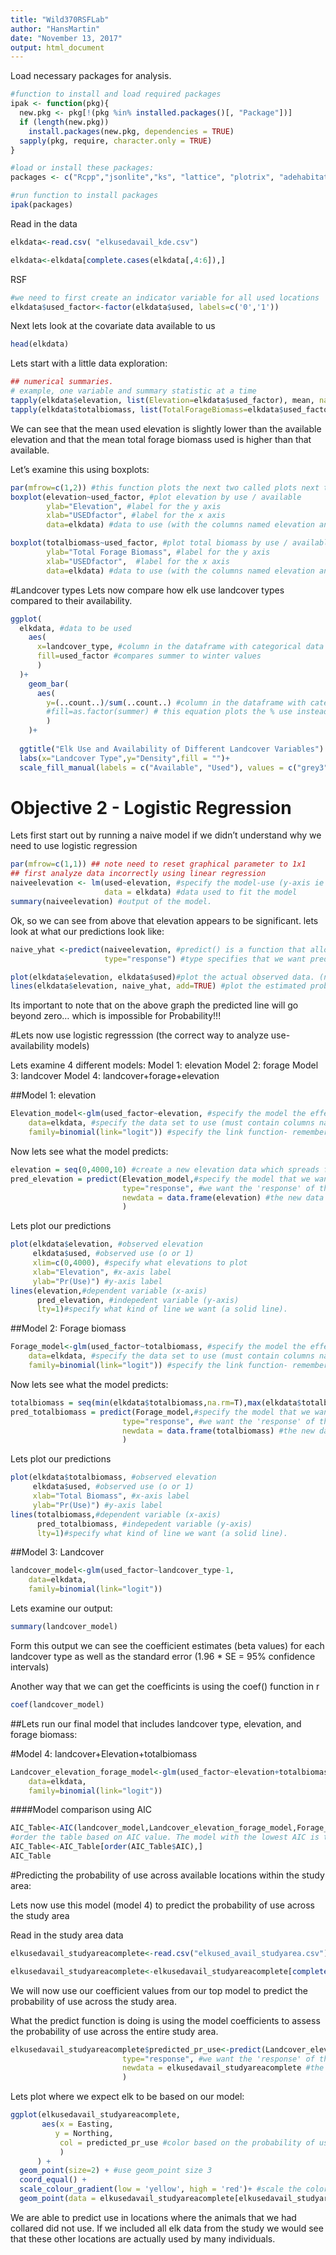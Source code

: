 ```yaml
---
title: "Wild370RSFLab"
author: "HansMartin"
date: "November 13, 2017"
output: html_document
---
```


Load necessary packages for analysis.
```r
#function to install and load required packages
ipak <- function(pkg){
  new.pkg <- pkg[!(pkg %in% installed.packages()[, "Package"])]
  if (length(new.pkg)) 
    install.packages(new.pkg, dependencies = TRUE)
  sapply(pkg, require, character.only = TRUE)
}

#load or install these packages:
packages <- c("Rcpp","jsonlite","ks", "lattice", "plotrix", "adehabitatHR", "maptools", "foreign", "rgdal", "sp", "raster","ggplot2","colorRamps","rgeos","leaflet","lubridate", "htmlwidgets","move","tmap","tmaptools","lme4")

#run function to install packages
ipak(packages)
```

Read in the data
```r
elkdata<-read.csv( "elkusedavail_kde.csv")

elkdata<-elkdata[complete.cases(elkdata[,4:6]),]

```
RSF
```r
#we need to first create an indicator variable for all used locations
elkdata$used_factor<-factor(elkdata$used, labels=c('0','1'))
```

Next lets look at the covariate data available to us
```r
head(elkdata)
```
Lets start with a little data exploration:
```r
## numerical summaries.
# example, one variable and summary statistic at a time
tapply(elkdata$elevation, list(Elevation=elkdata$used_factor), mean, na.rm=TRUE)
tapply(elkdata$totalbiomass, list(TotalForageBiomass=elkdata$used_factor), mean, na.rm=TRUE)
```
We can see that the mean used elevation is slightly lower than the available elevation and that the mean total forage biomass used is higher than that available.

Let's examine this using boxplots:
```r
par(mfrow=c(1,2)) #this function plots the next two called plots next to each other
boxplot(elevation~used_factor, #plot elevation by use / available
        ylab="Elevation", #label for the y axis
        xlab="USEDfactor", #label for the x axis
        data=elkdata) #data to use (with the columns named elevation and use_factor)

boxplot(totalbiomass~used_factor, #plot total biomass by use / available
        ylab="Total Forage Biomass", #label for the y axis
        xlab="USEDfactor",  #label for the x axis
        data=elkdata) #data to use (with the columns named elevation and use_factor)
```

#Landcover types
Lets now compare how elk use landcover types compared to their availability.
```r

ggplot(
  elkdata, #data to be used 
    aes(
      x=landcover_type, #column in the dataframe with categorical data
      fill=used_factor #compares summer to winter values
      )
  )+
    geom_bar(
      aes(
        y=(..count..)/sum(..count..) #column in the dataframe with categorical data
        #fill=as.factor(summer) # this equation plots the % use instead of frequency
        )
    )+
 
  ggtitle("Elk Use and Availability of Different Landcover Variables") +
  labs(x="Landcover Type",y="Density",fill = "")+
  scale_fill_manual(labels = c("Available", "Used"), values = c("grey3", "grey50"))
```

# Objective 2 - Logistic Regression

Lets first start out by running a naive model if we didn't understand why we need to use logistic regression
```r
par(mfrow=c(1,1)) ## note need to reset graphical parameter to 1x1
## first analyze data incorrectly using linear regression
naiveelevation <- lm(used~elevation, #specify the model-use (y-axis ie independent variable) as a function of elevation (x-axis ie independent variable)
                     data = elkdata) #data used to fit the model
summary(naiveelevation) #output of the model.
```

Ok, so we can see from above that elevation appears to be significant. lets look at what our predictions look like:
```r
naive_yhat <-predict(naiveelevation, #predict() is a function that allows us to use model coefficients (the effect of x on y) to predict new y values.
                     type="response") #type specifies that we want predicted 'y' values.

plot(elkdata$elevation, elkdata$used)#plot the actual observed data. (note that it only occurs at 0 and 1)
lines(elkdata$elevation, naive_yhat, add=TRUE) #plot the estimated probability of use
```

Its important to note that on the above graph the predicted line will go beyond zero... which is impossible for Probability!!!

#Lets now use logistic regresssion (the correct way to analyze use-availability models)

Lets examine 4 different models:
Model 1: elevation
Model 2: forage
Model 3: landcover
Model 4: landcover+forage+elevation



##Model 1: elevation
```r
Elevation_model<-glm(used_factor~elevation, #specify the model the effect of elevation on probability of use
    data=elkdata, #specify the data set to use (must contain columns namedused_factor and elevation)
    family=binomial(link="logit")) #specify the link function- remember the response in our data is 0 or 1 so this is a binomial probability and we will therefore use the logit function to force our linear predictors to be between 0-1
```

Now lets see what the model predicts: 
```r
elevation = seq(0,4000,10) #create a new elevation data which spreads from 0m to 4,000m by 10's
pred_elevation = predict(Elevation_model,#specify the model that we want to use to predict probability of use based on our new dataset
                         type="response", #we want the 'response' of the model
                         newdata = data.frame(elevation) #the new data we want the model to use to predict probability of use
                         )
```

Lets plot our predictions
```r
plot(elkdata$elevation, #observed elevation
     elkdata$used, #observed use (o or 1)
     xlim=c(0,4000), #specify what elevations to plot
     xlab="Elevation", #x-axis label
     ylab="Pr(Use)") #y-axis label
lines(elevation,#dependent variable (x-axis)
      pred_elevation, #indepedent variable (y-axis)
      lty=1)#specify what kind of line we want (a solid line).
```

##Model 2: Forage biomass
```r
Forage_model<-glm(used_factor~totalbiomass, #specify the model the effect of elevation on probability of use
    data=elkdata, #specify the data set to use (must contain columns namedused_factor and elevation)
    family=binomial(link="logit")) #specify the link function- remember the response in our data is 0 or 1 so this is a binomial probability and we will therefore use the logit function to force our linear predictors to be between 0-1
```

Now lets see what the model predicts: 
```r
totalbiomass = seq(min(elkdata$totalbiomass,na.rm=T),max(elkdata$totalbiomass,na.rm=T),10) #create a new forage data which spreads from the minimum found in the data to the maximum found in the data by 10's
pred_totalbiomass = predict(Forage_model,#specify the model that we want to use to predict probability of use based on our new dataset
                         type="response", #we want the 'response' of the model
                         newdata = data.frame(totalbiomass) #the new data we want the model to use to predict probability of use
                         )
```

Lets plot our predictions
```r
plot(elkdata$totalbiomass, #observed elevation
     elkdata$used, #observed use (o or 1)
     xlab="Total Biomass", #x-axis label
     ylab="Pr(Use)") #y-axis label
lines(totalbiomass,#dependent variable (x-axis)
      pred_totalbiomass, #indepedent variable (y-axis)
      lty=1)#specify what kind of line we want (a solid line).
```


##Model 3: Landcover

```r
landcover_model<-glm(used_factor~landcover_type-1, 
    data=elkdata,
    family=binomial(link="logit"))
```

Lets examine our output:
```r
summary(landcover_model)

```

Form this output we can see the coefficient estimates (beta values) for each landcover type as well as the standard error (1.96 * SE = 95% confidence intervals)

Another way that we can get the coefficints is using the coef() function in r

```r
coef(landcover_model)
```

##Lets run our final model that includes landcover type, elevation, and forage biomass:


#Model 4: landcover+Elevation+totalbiomass
```r
Landcover_elevation_forage_model<-glm(used_factor~elevation+totalbiomass+landcover_type-1, 
    data=elkdata,
    family=binomial(link="logit"))
```

####Model comparison using AIC

```r
AIC_Table<-AIC(landcover_model,Landcover_elevation_forage_model,Forage_model,Elevation_model)
#order the table based on AIC value. The model with the lowest AIC is the model that best describes the data
AIC_Table<-AIC_Table[order(AIC_Table$AIC),] 
AIC_Table
```

#Predicting the probability of use across available locations within the study area:

Lets now use this model (model 4) to predict the probability of use across the study area

Read in the study area data
```r
elkusedavail_studyareacomplete<-read.csv("elkused_avail_studyarea.csv")

elkusedavail_studyareacomplete<-elkusedavail_studyareacomplete[complete.cases(elkusedavail_studyareacomplete[,1:6]),]
```

We will now use our coefficient values from our top model to predict the probability of use across the study area.

What the predict function is doing is using the model coefficients to assess the probability of use across the entire study area.

```r
elkusedavail_studyareacomplete$predicted_pr_use<-predict(Landcover_elevation_forage_model,#specify the model that we want to use to predict probability of use based on our new dataset
                         type="response", #we want the 'response' of the model
                         newdata = elkusedavail_studyareacomplete #the new data we want the model to use to predict probability of use
                         )
```

Lets plot where we expect elk to be based on our model:
```r
ggplot(elkusedavail_studyareacomplete, 
       aes(x = Easting, 
          y = Northing, 
           col = predicted_pr_use #color based on the probability of use
           )
      ) + 
  geom_point(size=2) + #use geom_point size 3
  coord_equal() +
  scale_colour_gradient(low = 'yellow', high = 'red')+ #scale the color so that red is a high probability of use and yellow is low probability of use
  geom_point(data = elkusedavail_studyareacomplete[elkusedavail_studyareacomplete$used==1,], shape=18, size=0.5, col="black") #include points of actual use.
```

We are able to predict use in locations where the animals that we had collared did not use. If we included all elk data from the study we would see that these other locations are actually used by many individuals.